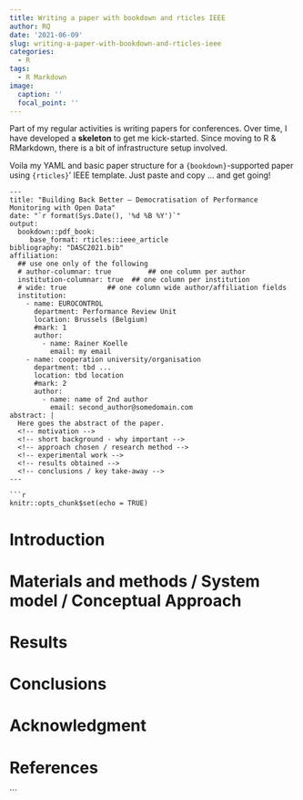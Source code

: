 ```yaml
---
title: Writing a paper with bookdown and rticles IEEE
author: RQ
date: '2021-06-09'
slug: writing-a-paper-with-bookdown-and-rticles-ieee
categories:
  - R
tags:
  - R Markdown
image:
  caption: ''
  focal_point: ''
---
```


Part of my regular activities is writing papers for conferences. Over time, I have developed a **skeleton** to get me kick-started. Since moving to R & RMarkdown, there is a bit of infrastructure setup involved.

Voila my YAML and basic paper structure for a `{bookdown}`-supported paper using `{rticles}`' IEEE template.
Just paste and copy ... and get going!

```
---
title: "Building Back Better – Democratisation of Performance Monitoring with Open Data"
date: "`r format(Sys.Date(), '%d %B %Y')`"
output:
  bookdown::pdf_book:
     base_format: rticles::ieee_article
bibliography: "DASC2021.bib"
affiliation:
  ## use one only of the following
  # author-columnar: true         ## one column per author
  institution-columnar: true  ## one column per institution  
  # wide: true          ## one column wide author/affiliation fields
  institution:
    - name: EUROCONTROL
      department: Performance Review Unit
      location: Brussels (Belgium)
      #mark: 1
      author:
        - name: Rainer Koelle
          email: my email
    - name: cooperation university/organisation
      department: tbd ... 
      location: tbd location
      #mark: 2
      author:
        - name: name of 2nd author
          email: second_author@somedomain.com
abstract: |
  Here goes the abstract of the paper. 
  <!-- motivation -->
  <!-- short background - why important -->
  <!-- approach chosen / research method -->
  <!-- experimental work -->
  <!-- results obtained -->
  <!-- conclusions / key take-away -->
---

```r
knitr::opts_chunk$set(echo = TRUE)
```

# Introduction

<!--| 1. Nature of the problem. -->

<!-- 2. Background of previous work - High-level background/driver of work. -->
<!-- 3. Purpose and significance of the paper.   -->
<!-- 4. Method by which the problem is approached.  -->
<!-- 5. Organization of the paper. -->

# Materials and methods / System model / Conceptual Approach

# Results

# Conclusions
<!-- 1. What is shown by this work and its significance.  -->
<!-- 2. Limitations and advantages.  -->
<!-- 3. Applications of the results. -->
<!-- 4. Recommendations for further work.  -->


# Acknowledgment {-}

# References {-}
```